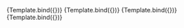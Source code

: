 

<Meta title="Design System/Fields/Dropdown/Dark Mode" component={Dropdown} />


<Canvas>
  <Story
    name="Title"  parameters={{backgrounds: { default: 'dark' }}}
    args={{
      title: "Title here",
      placeholder: "Placeholder goes here",
      mode: "dark",
      disabled: false,
      options: [
          {
            label: "Option 1",
            value: "1",
          },
          {
            label: "Option 2",
            value: "2",
          },
          {
            label: "Option 3",
            value: "3",
          },
        ],
    }}
  >
  {Template.bind({})}
  </Story>
  <Story
    name="No title"  parameters={{backgrounds: { default: 'dark' }}}
    args={{
      placeholder: "Placeholder goes here",
      mode: "dark",
      disabled: false,
      options: [
          {
            label: "Option 1",
            value: "1",
          },
          {
            label: "Option 2",
            value: "2",
          },
          {
            label: "Option 3",
            value: "3",
          },
        ],
    }}
  >
  {Template.bind({})}
  </Story>
  <Story
    name="With short caption"  parameters={{backgrounds: { default: 'dark' }}}
    args={{
      shortCaption: "Short caption",
      placeholder: "Placeholder goes here",
      mode: "dark",
      disabled: false,
      options: [
          {
            label: "Option 1",
            value: "1",
          },
          {
            label: "Option 2",
            value: "2",
          },
          {
            label: "Option 3",
            value: "3",
          },
        ],
    }}
  >
  {Template.bind({})}
  </Story>
  <Story
    name="Disabled"  parameters={{backgrounds: { default: 'dark' }}}
    args={{
      placeholder: "Placeholder goes here",
      mode: "dark",
      disabled: true,
      options: [
          {
            label: "Option 1",
            value: "1",
          },
          {
            label: "Option 2",
            value: "2",
          },
          {
            label: "Option 3",
            value: "3",
          },
        ],
    }}
  >
  {Template.bind({})}
  </Story>
</Canvas>